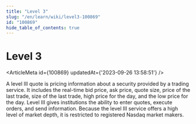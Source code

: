 ```yaml
---
title: "Level 3"
slug: "/en/learn/wiki/level3-100869"
id: "100869"
hide_table_of_contents: true
---
```



# Level 3

<ArticleMeta id={100869} updatedAt={'2023-09-26 13:58:51'} />
<div className='border-solid border-b border-t-0 my-4 border-[var(--ifm-color-gray-300)]' />

A level III quote is pricing information about a security provided by a trading service. It includes the real-time bid price, ask price, quote size, price of the last trade, size of the last trade, high price for the day, and the low price for the day. Level III gives institutions the ability to enter quotes, execute orders, and send information. Because the level III service offers a high level of market depth, it is restricted to registered Nasdaq market makers.
